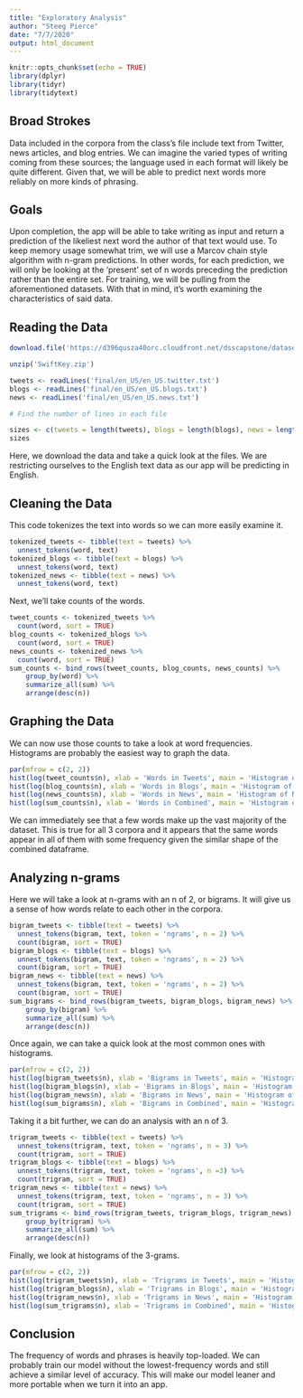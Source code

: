 ```yaml
---
title: "Exploratory Analysis"
author: "Steeg Pierce"
date: "7/7/2020"
output: html_document
---
```


```r
knitr::opts_chunk$set(echo = TRUE)
library(dplyr)
library(tidyr)
library(tidytext)
```

## Broad Strokes

Data included in the corpora from the class's file include text from Twitter, news articles, and blog entries. We can imagine the varied types of writing coming from these sources; the language used in each format will likely be quite different. Given that, we will be able to predict next words more reliably on more kinds of phrasing.

## Goals

Upon completion, the app will be able to take writing as input and return a prediction of the likeliest next word the author of that text would use. To keep memory usage somewhat trim, we will use a Marcov chain style algorithm with n-gram predictions. In other words, for each prediction, we will only be looking at the 'present' set of n words preceding the prediction rather than the entire set. For training, we will be pulling from the aforementioned datasets. With that in mind, it's worth examining the characteristics of said data.

## Reading the Data

```r
download.file('https://d396qusza40orc.cloudfront.net/dsscapstone/dataset/Coursera-SwiftKey.zip', 'SwiftKey.zip')

unzip('SwiftKey.zip')

tweets <- readLines('final/en_US/en_US.twitter.txt')
blogs <- readLines('final/en_US/en_US.blogs.txt')
news <- readLines('final/en_US/en_US.news.txt')

# Find the number of lines in each file

sizes <- c(tweets = length(tweets), blogs = length(blogs), news = length(news))
sizes
```

Here, we download the data and take a quick look at the files. We are restricting ourselves to the English text data as our app will be predicting in English.

## Cleaning the Data

This code tokenizes the text into words so we can more easily examine it.

```r
tokenized_tweets <- tibble(text = tweets) %>% 
  unnest_tokens(word, text)
tokenized_blogs <- tibble(text = blogs) %>%
  unnest_tokens(word, text)
tokenized_news <- tibble(text = news) %>%
  unnest_tokens(word, text)
```

Next, we'll take counts of the words.

```r
tweet_counts <- tokenized_tweets %>%
  count(word, sort = TRUE)
blog_counts <- tokenized_blogs %>%
  count(word, sort = TRUE)
news_counts <- tokenized_news %>%
  count(word, sort = TRUE)
sum_counts <- bind_rows(tweet_counts, blog_counts, news_counts) %>%
    group_by(word) %>%
    summarize_all(sum) %>%
    arrange(desc(n))
```

## Graphing the Data

We can now use those counts to take a look at word frequencies. Histograms are probably the easiest way to graph the data.

```r
par(mfrow = c(2, 2))
hist(log(tweet_counts$n), xlab = 'Words in Tweets', main = 'Histogram of Tweets')
hist(log(blog_counts$n), xlab = 'Words in Blogs', main = 'Histogram of Blogs')
hist(log(news_counts$n), xlab = 'Words in News', main = 'Histogram of News')
hist(log(sum_counts$n), xlab = 'Words in Combined', main = 'Histogram of All')
```

We can immediately see that a few words make up the vast majority of the dataset. This is true for all 3 corpora and it appears that the same words appear in all of them with some frequency given the similar shape of the combined dataframe.

## Analyzing n-grams

Here we will take a look at n-grams with an n of 2, or bigrams. It will give us a sense of how words relate to each other in the corpora.

```r
bigram_tweets <- tibble(text = tweets) %>% 
  unnest_tokens(bigram, text, token = 'ngrams', n = 2) %>%
  count(bigram, sort = TRUE)
bigram_blogs <- tibble(text = blogs) %>%
  unnest_tokens(bigram, text, token = 'ngrams', n = 2) %>%
  count(bigram, sort = TRUE)
bigram_news <- tibble(text = news) %>%
  unnest_tokens(bigram, text, token = 'ngrams', n = 2) %>%
  count(bigram, sort = TRUE)
sum_bigrams <- bind_rows(bigram_tweets, bigram_blogs, bigram_news) %>%
    group_by(bigram) %>%
    summarize_all(sum) %>%
    arrange(desc(n))
```

Once again, we can take a quick look at the most common ones with histograms.

```r
par(mfrow = c(2, 2))
hist(log(bigram_tweets$n), xlab = 'Bigrams in Tweets', main = 'Histogram of Tweets')
hist(log(bigram_blogs$n), xlab = 'Bigrams in Blogs', main = 'Histogram of Blogs')
hist(log(bigram_news$n), xlab = 'Bigrams in News', main = 'Histogram of News')
hist(log(sum_bigrams$n), xlab = 'Bigrams in Combined', main = 'Histogram of All')
```

Taking it a bit further, we can do an analysis with an n of 3.

```r
trigram_tweets <- tibble(text = tweets) %>% 
  unnest_tokens(trigram, text, token = 'ngrams', n = 3) %>%
  count(trigram, sort = TRUE)
trigram_blogs <- tibble(text = blogs) %>%
  unnest_tokens(trigram, text, token = 'ngrams', n =3) %>%
  count(trigram, sort = TRUE)
trigram_news <- tibble(text = news) %>%
  unnest_tokens(trigram, text, token = 'ngrams', n = 3) %>%
  count(trigram, sort = TRUE)
sum_trigrams <- bind_rows(trigram_tweets, trigram_blogs, trigram_news) %>%
    group_by(trigram) %>%
    summarize_all(sum) %>%
    arrange(desc(n))
```

Finally, we look at histograms of the 3-grams.

```r
par(mfrow = c(2, 2))
hist(log(trigram_tweets$n), xlab = 'Trigrams in Tweets', main = 'Histogram of Tweets')
hist(log(trigram_blogs$n), xlab = 'Trigrams in Blogs', main = 'Histogram of Blogs')
hist(log(trigram_news$n), xlab = 'Trigrams in News', main = 'Histogram of News')
hist(log(sum_trigrams$n), xlab = 'Trigrams in Combined', main = 'Histogram of All')
```

## Conclusion

The frequency of words and phrases is heavily top-loaded. We can probably train our model without the lowest-frequency words and still achieve a similar level of accuracy. This will make our model leaner and more portable when we turn it into an app. 
